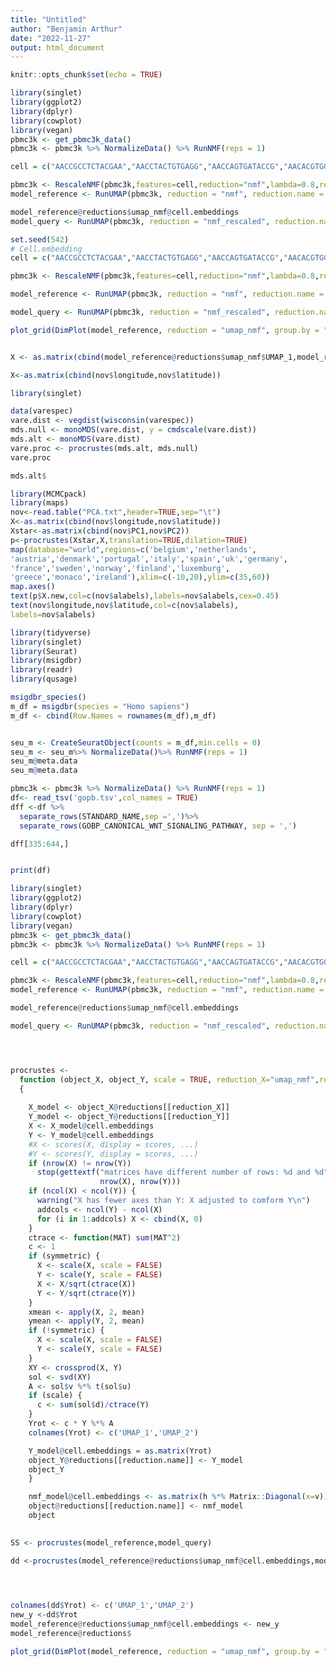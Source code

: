 ```yaml
---
title: "Untitled"
author: "Benjamin Arthur"
date: "2022-11-27"
output: html_document
---
```


```r
knitr::opts_chunk$set(echo = TRUE)
```

```r
 

library(singlet)
library(ggplot2)
library(dplyr)
library(cowplot)
library(vegan)
pbmc3k <- get_pbmc3k_data()
pbmc3k <- pbmc3k %>% NormalizeData() %>% RunNMF(reps = 1)

cell = c("AACCGCCTCTACGAA","AACCTACTGTGAGG","AACCAGTGATACCG","AACACGTGGAAAGT")

pbmc3k <- RescaleNMF(pbmc3k,features=cell,reduction="nmf",lambda=0.8,reduction.name="nmf_rescaled")
model_reference <- RunUMAP(pbmc3k, reduction = "nmf", reduction.name = "umap_nmf", dims = 1:ncol(pbmc3k@reductions$nmf@cell.embeddings))

model_reference@reductions$umap_nmf@cell.embeddings
model_query <- RunUMAP(pbmc3k, reduction = "nmf_rescaled", reduction.name = "umap_nmf_rescaled", dims = 1:ncol(pbmc3k@reductions$nmf_rescaled@cell.embeddings))
```

```r
set.seed(542)
# Cell.embedding
cell = c("AACCGCCTCTACGAA","AACCTACTGTGAGG","AACCAGTGATACCG","AACACGTGGAAAGT")

pbmc3k <- RescaleNMF(pbmc3k,features=cell,reduction="nmf",lambda=0.8,reduction.name="nmf_rescaled")

model_reference <- RunUMAP(pbmc3k, reduction = "nmf", reduction.name = "umap_nmf", dims = 1:ncol(pbmc3k@reductions$nmf@cell.embeddings))

model_query <- RunUMAP(pbmc3k, reduction = "nmf_rescaled", reduction.name = "umap_nmf_rescaled", dims = 1:ncol(pbmc3k@reductions$nmf_rescaled@cell.embeddings))

plot_grid(DimPlot(model_reference, reduction = "umap_nmf", group.by = "cell_type"), DimPlot(model_query, reduction = "umap_nmf_rescaled", group.by = "cell_type"), ncol = 2)


X <- as.matrix(cbind(model_reference@reductions$umap_nmf$UMAP_1,model_reference@reductions$umap_nmf$UMAP_2))

X<-as.matrix(cbind(nov$longitude,nov$latitude))

library(singlet)

```

```r
data(varespec)
vare.dist <- vegdist(wisconsin(varespec))
mds.null <- monoMDS(vare.dist, y = cmdscale(vare.dist))
mds.alt <- monoMDS(vare.dist)
vare.proc <- procrustes(mds.alt, mds.null)
vare.proc

mds.alt$
```

```r

library(MCMCpack)
library(maps)
nov<-read.table("PCA.txt",header=TRUE,sep="\t")
X<-as.matrix(cbind(nov$longitude,nov$latitude))
Xstar<-as.matrix(cbind(nov$PC1,nov$PC2))
p<-procrustes(Xstar,X,translation=TRUE,dilation=TRUE)
map(database="world",regions=c('belgium','netherlands',
'austria','denmark','portugal','italy','spain','uk','germany',
'france','sweden','norway','finland','luxemburg',
'greece','monaco','ireland'),xlim=c(-10,20),ylim=c(35,60))
map.axes()
text(p$X.new,col=c(nov$alabels),labels=nov$alabels,cex=0.45)
text(nov$longitude,nov$latitude,col=c(nov$alabels),
labels=nov$alabels)
```

```r
library(tidyverse)
library(singlet)
library(Seurat)
library(msigdbr)
library(readr)
library(qusage)

msigdbr_species()
m_df = msigdbr(species = "Homo sapiens")
m_df <- cbind(Row.Names = rownames(m_df),m_df)


seu_m <- CreateSeuratObject(counts = m_df,min.cells = 0)
seu_m <- seu_m%>% NormalizeData()%>% RunNMF(reps = 1)
seu_m@meta.data
seu_m@meta.data

pbmc3k <- pbmc3k %>% NormalizeData() %>% RunNMF(reps = 1)
df<- read_tsv('gopb.tsv',col_names = TRUE)
dff <-df %>%
  separate_rows(STANDARD_NAME,sep =',')%>%
  separate_rows(GOBP_CANONICAL_WNT_SIGNALING_PATHWAY, sep = ',')

dff[335:644,]


print(df)
```

```r


library(singlet)
library(ggplot2)
library(dplyr)
library(cowplot)
library(vegan)
pbmc3k <- get_pbmc3k_data()
pbmc3k <- pbmc3k %>% NormalizeData() %>% RunNMF(reps = 1)

cell = c("AACCGCCTCTACGAA","AACCTACTGTGAGG","AACCAGTGATACCG","AACACGTGGAAAGT")

pbmc3k <- RescaleNMF(pbmc3k,features=cell,reduction="nmf",lambda=0.8,reduction.name="nmf_rescaled")
model_reference <- RunUMAP(pbmc3k, reduction = "nmf", reduction.name = "umap_nmf", dims = 1:ncol(pbmc3k@reductions$nmf@cell.embeddings))

model_reference@reductions$umap_nmf@cell.embeddings

model_query <- RunUMAP(pbmc3k, reduction = "nmf_rescaled", reduction.name = "umap_nmf_rescaled", dims = 1:ncol(pbmc3k@reductions$nmf_rescaled@cell.embeddings))




procrustes <-
  function (object_X, object_Y, scale = TRUE, reduction_X="umap_nmf",reduction_Y="umap_nmf_rescaled",symmetric = FALSE,reduction.name="umap_nmf_procrustes",...)
  {
    
    X_model <- object_X@reductions[[reduction_X]]
    Y_model <- object_Y@reductions[[reduction_Y]]
    X <- X_model@cell.embeddings
    Y <- Y_model@cell.embeddings
    #X <- scores(X, display = scores, ...)
    #Y <- scores(Y, display = scores, ...)
    if (nrow(X) != nrow(Y))
      stop(gettextf("matrices have different number of rows: %d and %d",
                    nrow(X), nrow(Y)))
    if (ncol(X) < ncol(Y)) {
      warning("X has fewer axes than Y: X adjusted to comform Y\n")
      addcols <- ncol(Y) - ncol(X)
      for (i in 1:addcols) X <- cbind(X, 0)
    }
    ctrace <- function(MAT) sum(MAT^2)
    c <- 1
    if (symmetric) {
      X <- scale(X, scale = FALSE)
      Y <- scale(Y, scale = FALSE)
      X <- X/sqrt(ctrace(X))
      Y <- Y/sqrt(ctrace(Y))
    }
    xmean <- apply(X, 2, mean)
    ymean <- apply(Y, 2, mean)
    if (!symmetric) {
      X <- scale(X, scale = FALSE)
      Y <- scale(Y, scale = FALSE)
    }
    XY <- crossprod(X, Y)
    sol <- svd(XY)
    A <- sol$v %*% t(sol$u)
    if (scale) {
      c <- sum(sol$d)/ctrace(Y)
    }
    Yrot <- c * Y %*% A
    colnames(Yrot) <- c('UMAP_1','UMAP_2')

    Y_model@cell.embeddings = as.matrix(Yrot)
    object_Y@reductions[[reduction.name]] <- Y_model
    object_Y
    }

    nmf_model@cell.embeddings <- as.matrix(h %*% Matrix::Diagonal(x=v))
    object@reductions[[reduction.name]] <- nmf_model
    object 

 
SS <- procrustes(model_reference,model_query)

dd <-procrustes(model_reference@reductions$umap_nmf@cell.embeddings,model_query@reductions$umap_nmf@cell.embeddings)


  

colnames(dd$Yrot) <- c('UMAP_1','UMAP_2')
new_y <-dd$Yrot
model_reference@reductions$umap_nmf@cell.embeddings <- new_y
model_reference@reductions$

plot_grid(DimPlot(model_reference, reduction = "umap_nmf", group.by = "cell_type"), DimPlot(model_query, reduction = "umap_nmf_rescaled", group.by = "cell_type"), ncol = 2)



```







